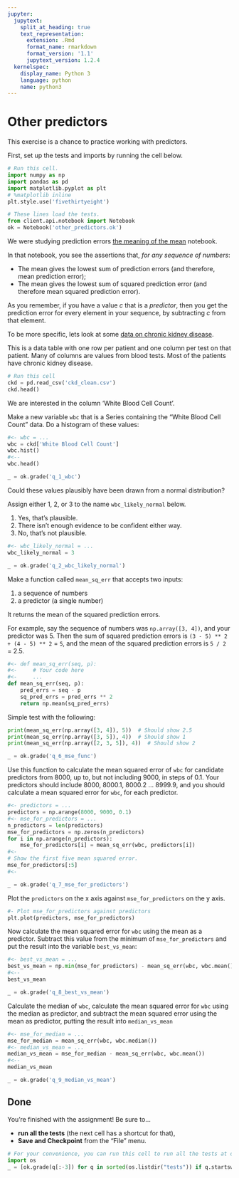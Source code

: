 ```yaml
---
jupyter:
  jupytext:
    split_at_heading: true
    text_representation:
      extension: .Rmd
      format_name: rmarkdown
      format_version: '1.1'
      jupytext_version: 1.2.4
  kernelspec:
    display_name: Python 3
    language: python
    name: python3
---
```


# Other predictors

This exercise is a chance to practice working with predictors.

First, set up the tests and imports by running the cell below.

```python
# Run this cell.
import numpy as np
import pandas as pd
import matplotlib.pyplot as plt
# %matplotlib inline
plt.style.use('fivethirtyeight')

# These lines load the tests.
from client.api.notebook import Notebook
ok = Notebook('other_predictors.ok')
```

We were studying prediction errors [the meaning of the mean]({{ site.baseurl }}/chapters/08/mean_meaning) notebook.

In that notebook, you see the assertions that, *for any sequence of numbers*:

* The mean gives the lowest sum of prediction errors (and therefore, mean
  prediction error);
* The mean gives the lowest sum of squared prediction error (and therefore mean
  squared prediction error).

As you remember, if you have a value $c$ that is a *predictor*, then you get the prediction error for every element in your sequence, by subtracting $c$ from that element.

To be more specific, lets look at some [data on chronic kidney disease]({{ site.baseurl }}/data/chronic_kidney_disease).

This is a data table with one row per patient and one column per test on that patient.  Many of columns are values from blood tests.  Most of the patients have chronic kidney disease.

```python
# Run this cell
ckd = pd.read_csv('ckd_clean.csv')
ckd.head()
```

We are interested in the column 'White Blood Cell Count'.

Make a new variable `wbc` that is a Series containing the "White Blood Cell Count" data.  Do a histogram of these values:

```python
#<- wbc = ...
wbc = ckd['White Blood Cell Count']
wbc.hist()
#<--
wbc.head()
```

```python
_ = ok.grade('q_1_wbc')
```

Could these values plausibly have been drawn from a normal distribution?

Assign either 1, 2, or 3 to the name `wbc_likely_normal` below.

1. Yes, that's plausible.
2. There isn't enough evidence to be confident either way.
3. No, that's not plausible.

```python
#<- wbc_likely_normal = ...
wbc_likely_normal = 3
```

```python
_ = ok.grade('q_2_wbc_likely_normal')
```

Make a function called `mean_sq_err` that accepts two inputs:

1. a sequence of numbers
1. a predictor (a single number)

It returns the mean of the squared prediction errors.

For example, say the sequence of numbers was `np.array([3, 4])`, and your
predictor was 5.  Then the sum of squared prediction errors is `(3 - 5) **
2 + (4 - 5) ** 2` = `5`, and the mean of the squared prediction errors is `5 / 2` = 2.5.


```python
#<- def mean_sq_err(seq, p):
#<-     # Your code here
#<-     ...
def mean_sq_err(seq, p):
    pred_errs = seq - p
    sq_pred_errs = pred_errs ** 2
    return np.mean(sq_pred_errs)
```

Simple test with the following:

```python
print(mean_sq_err(np.array([3, 4]), 5))  # Should show 2.5
print(mean_sq_err(np.array([3, 5]), 4))  # Should show 1
print(mean_sq_err(np.array([2, 3, 5]), 4))  # Should show 2
```

```python
_ = ok.grade('q_6_mse_func')
```

Use this function to calculate the mean squared error of `wbc` for candidate
predictors from 8000, up to, but not including 9000, in steps of 0.1.  Your
predictors should include 8000, 8000.1, 8000.2 ... 8999.9, and you should
calculate a mean squared error for `wbc`, for each predictor.

```python
#<- predictors = ...
predictors = np.arange(8000, 9000, 0.1)
#<- mse_for_predictors = ...
n_predictors = len(predictors)
mse_for_predictors = np.zeros(n_predictors)
for i in np.arange(n_predictors):
    mse_for_predictors[i] = mean_sq_err(wbc, predictors[i])
#<-
# Show the first five mean squared error.
mse_for_predictors[:5]
#<-
```

```python
_ = ok.grade('q_7_mse_for_predictors')
```

Plot the `predictors` on the x axis against `mse_for_predictors` on the y axis.

```python
#- Plot mse_for_predictors against predictors
plt.plot(predictors, mse_for_predictors)
```

Now calculate the mean squared error for `wbc` using the mean as a predictor.
Subtract this value from the minimum of `mse_for_predictors` and put the result
into the variable `best_vs_mean`:

```python
#<- best_vs_mean = ...
best_vs_mean = np.min(mse_for_predictors) - mean_sq_err(wbc, wbc.mean())
#<--
best_vs_mean
```

```python
_ = ok.grade('q_8_best_vs_mean')
```

Calculate the median of `wbc`, calculate the mean squared error for `wbc` using the median as predictor, and subtract the mean squared error using the mean as predictor, putting the result into `median_vs_mean`

```python
#<- mse_for_median = ...
mse_for_median = mean_sq_err(wbc, wbc.median())
#<- median_vs_mean = ...
median_vs_mean = mse_for_median - mean_sq_err(wbc, wbc.mean())
#<--
median_vs_mean
```

```python
_ = ok.grade('q_9_median_vs_mean')
```

## Done

You're finished with the assignment!  Be sure to...

- **run all the tests** (the next cell has a shortcut for that),
- **Save and Checkpoint** from the "File" menu.

```python
# For your convenience, you can run this cell to run all the tests at once!
import os
_ = [ok.grade(q[:-3]) for q in sorted(os.listdir("tests")) if q.startswith('q')]
```
